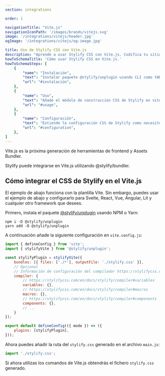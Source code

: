 ```yaml
---
section: integrations

order: 1

navigationTitle: "Vite.js"
navigationIconPath: '/images/brands/vitejs.svg'
image: '/integrations/vitejs/header.jpg'
ogImage: '/integrations/vitejs/og-image.jpg'

title: Uso de Stylify CSS con Vite.js
description: "Aprende a usar Stylify CSS con Vite.js. Codifica tu sitio web más rápido con Stylify CSS y Vite.js"
howToSchemaTitle: 'Cómo usar Stylify CSS en Vite.js.'
howToSchemaSteps: [
	{
		"name": "Instalación",
		"text": "Instalar paquete @stylify/unplugin usando CLI como YARN o NPM",
		"url": "#instalación",
	},
	{
		"name": "Uso",
		"text": "Añade el módulo de construcción CSS de Stylify en vite.config.js",
		"url": "#usage",
	},
	{
		"name": "Configuración",
		"text": "Extiende la configuración CSS de Stylify como necesites. Configura variables, componentes, selectores personalizados y mucho más",
		"url": "#configuration",
	},
]
---
```


Vite.js es la próxima generación de herramientas de frontend y Assets Bundler.

Stylify puede integrarse en Vite.js utilizando @stylify/bundler.

<StackBlitzLink link="stylify-vite-example" />

## Cómo integrar el CSS de Stylify en el Vite.js

El ejemplo de abajo funciona con la plantilla Vite. Sin embargo, puedes usar el ejemplo de abajo y configurarlo para Svelte, React, Vue, Angular, Lit y cualquier otro framework que desees.

Primero, instala el paquete [@stylify/unplugin](/es/docs/unplugin) usando NPM o Yarn:

```
npm i -D @stylify/unplugin
yarn add -D @stylify/unplugin
```

A continuación añade la siguiente configuración en `vite.config.js`:

```javascript
import { defineConfig } from 'vite';
import { stylifyVite } from '@stylify/unplugin';

const stylifyPlugin = stylifyVite({
	bundles: [{ files: ['./*'], outputFile: './stylify.css' }],
	// Opcional
	// Información de configuración del compilador https://stylifycss.com/en/docs/stylify/compiler#configuration
	compiler: {
		// https://stylifycss.com/en/docs/stylify/compiler#variables
		variables: {},
		// https://stylifycss.com/en/docs/stylify/compiler#macros
		macros: {},
		// https://stylifycss.com/en/docs/stylify/compiler#components
		components: {},
		// ...
	}
});

export default defineConfig(({ mode }) => ({
	plugins: [stylifyPlugin],
}));
```

Ahora puedes añadir la ruta del `stylify.css` generado en el archivo `main.js`:

```javascript
import './stylify.css';
```

Si ahora utilizas los comandos de Vite.js obtendrás el fichero `stylify.css` generado.

<WhereToNext />
